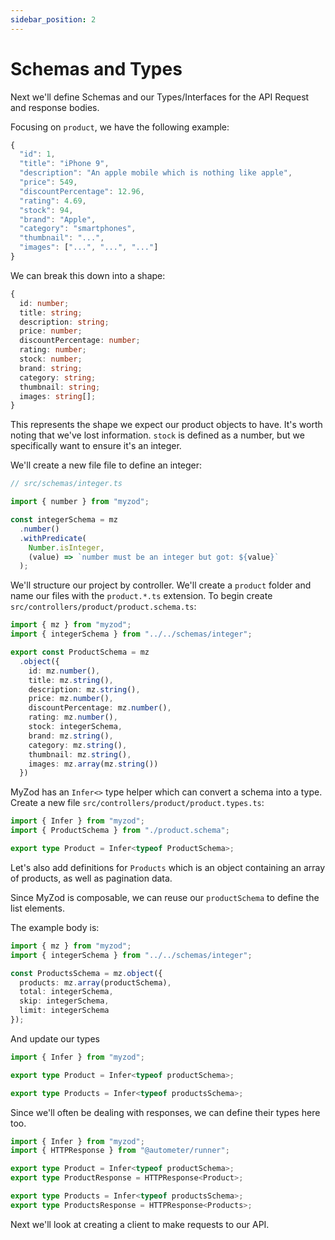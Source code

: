 ```yaml
---
sidebar_position: 2
---
```


# Schemas and Types

Next we'll define Schemas and our Types/Interfaces for the API Request
and response bodies.

Focusing on `product`, we have the following example:

```ts
{
  "id": 1,
  "title": "iPhone 9",
  "description": "An apple mobile which is nothing like apple",
  "price": 549,
  "discountPercentage": 12.96,
  "rating": 4.69,
  "stock": 94,
  "brand": "Apple",
  "category": "smartphones",
  "thumbnail": "...",
  "images": ["...", "...", "..."]
}
```

We can break this down into a shape:

```ts
{
  id: number;
  title: string;
  description: string;
  price: number;
  discountPercentage: number;
  rating: number;
  stock: number;
  brand: string;
  category: string;
  thumbnail: string;
  images: string[];
}
```

This represents the shape we expect our product objects to have. It's worth
noting that we've lost information. `stock` is defined as a number, but we
specifically want to ensure it's an integer.

We'll create a new file file to define an integer:

```ts
// src/schemas/integer.ts

import { number } from "myzod";

const integerSchema = mz
  .number()
  .withPredicate(
    Number.isInteger,
    (value) => `number must be an integer but got: ${value}`
  );
```

We'll structure our project by controller. We'll create a `product` folder
and name our files with the `product.*.ts` extension. To begin create
`src/controllers/product/product.schema.ts`:

```ts
import { mz } from "myzod";
import { integerSchema } from "../../schemas/integer";

export const ProductSchema = mz
  .object({
    id: mz.number(),
    title: mz.string(),
    description: mz.string(),
    price: mz.number(),
    discountPercentage: mz.number(),
    rating: mz.number(),
    stock: integerSchema,
    brand: mz.string(),
    category: mz.string(),
    thumbnail: mz.string(),
    images: mz.array(mz.string())
  })
```

MyZod has an `Infer<>` type helper which can convert a schema into a type.
Create a new file `src/controllers/product/product.types.ts`:

```ts
import { Infer } from "myzod";
import { ProductSchema } from "./product.schema";

export type Product = Infer<typeof ProductSchema>;
```

Let's also add definitions for `Products` which is an object containing
an array of products, as well as pagination data.

Since MyZod is composable, we can reuse our `productSchema` to define
the list elements.

The example body is:

```ts
import { mz } from "myzod";
import { integerSchema } from "../../schemas/integer";

const ProductsSchema = mz.object({
  products: mz.array(productSchema),
  total: integerSchema,
  skip: integerSchema,
  limit: integerSchema
});
```

And update our types

```ts
import { Infer } from "myzod";

export type Product = Infer<typeof productSchema>;

export type Products = Infer<typeof productsSchema>;
```

Since we'll often be dealing with responses, we can define their types here too.

```ts
import { Infer } from "myzod";
import { HTTPResponse } from "@autometer/runner";

export type Product = Infer<typeof productSchema>;
export type ProductResponse = HTTPResponse<Product>;

export type Products = Infer<typeof productsSchema>;
export type ProductsResponse = HTTPResponse<Products>;
```

Next we'll look at creating a client to make requests to our API.
